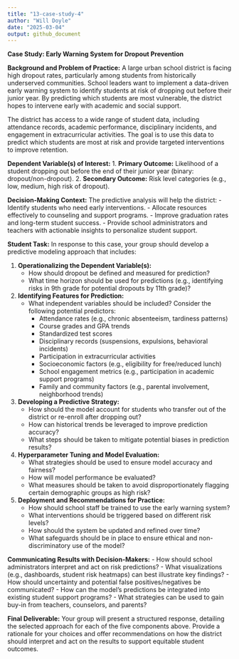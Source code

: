 ```yaml
---
title: "13-case-study-4"
author: "Will Doyle"
date: "2025-03-04"
output: github_document
---
```

**Case Study: Early Warning System for Dropout Prevention**

**Background and Problem of Practice:**
A large urban school district is facing high dropout rates, particularly among students from historically underserved communities. School leaders want to implement a data-driven early warning system to identify students at risk of dropping out before their junior year. By predicting which students are most vulnerable, the district hopes to intervene early with academic and social support.

The district has access to a wide range of student data, including attendance records, academic performance, disciplinary incidents, and engagement in extracurricular activities. The goal is to use this data to predict which students are most at risk and provide targeted interventions to improve retention.

**Dependent Variable(s) of Interest:**
1. **Primary Outcome:** Likelihood of a student dropping out before the end of their junior year (binary: dropout/non-dropout).
2. **Secondary Outcome:** Risk level categories (e.g., low, medium, high risk of dropout).

**Decision-Making Context:**
The predictive analysis will help the district:
- Identify students who need early interventions.
- Allocate resources effectively to counseling and support programs.
- Improve graduation rates and long-term student success.
- Provide school administrators and teachers with actionable insights to personalize student support.

**Student Task:**
In response to this case, your group should develop a predictive modeling approach that includes:

1. **Operationalizing the Dependent Variable(s):**
   - How should dropout be defined and measured for prediction?
   - What time horizon should be used for predictions (e.g., identifying risks in 9th grade for potential dropouts by 11th grade)?
   
2. **Identifying Features for Prediction:**
   - What independent variables should be included? Consider the following potential predictors:
     - Attendance rates (e.g., chronic absenteeism, tardiness patterns)
     - Course grades and GPA trends
     - Standardized test scores
     - Disciplinary records (suspensions, expulsions, behavioral incidents)
     - Participation in extracurricular activities
     - Socioeconomic factors (e.g., eligibility for free/reduced lunch)
     - School engagement metrics (e.g., participation in academic support programs)
     - Family and community factors (e.g., parental involvement, neighborhood trends)

3. **Developing a Predictive Strategy:**
   - How should the model account for students who transfer out of the district or re-enroll after dropping out?
   - How can historical trends be leveraged to improve prediction accuracy?
   - What steps should be taken to mitigate potential biases in prediction results?

4. **Hyperparameter Tuning and Model Evaluation:**
   - What strategies should be used to ensure model accuracy and fairness?
   - How will model performance be evaluated?
   - What measures should be taken to avoid disproportionately flagging certain demographic groups as high risk?

5. **Deployment and Recommendations for Practice:**
   - How should school staff be trained to use the early warning system?
   - What interventions should be triggered based on different risk levels?
   - How should the system be updated and refined over time?
   - What safeguards should be in place to ensure ethical and non-discriminatory use of the model?

**Communicating Results with Decision-Makers:**
- How should school administrators interpret and act on risk predictions?
- What visualizations (e.g., dashboards, student risk heatmaps) can best illustrate key findings?
- How should uncertainty and potential false positives/negatives be communicated?
- How can the model’s predictions be integrated into existing student support programs?
- What strategies can be used to gain buy-in from teachers, counselors, and parents?

**Final Deliverable:**
Your group will present a structured response, detailing the selected approach for each of the five components above. Provide a rationale for your choices and offer recommendations on how the district should interpret and act on the results to support equitable student outcomes.